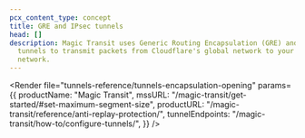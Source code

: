 ```yaml
---
pcx_content_type: concept
title: GRE and IPsec tunnels
head: []
description: Magic Transit uses Generic Routing Encapsulation (GRE) and IPsec
  tunnels to transmit packets from Cloudflare's global network to your origin
  network.
---
```



<Render
	file="tunnels-reference/tunnels-encapsulation-opening"
	params={{
		productName: "Magic Transit",
		mssURL: "/magic-transit/get-started/#set-maximum-segment-size",
		productURL: "/magic-transit/reference/anti-replay-protection/",
		tunnelEndpoints: "/magic-transit/how-to/configure-tunnels/",
	}}
/>

<Render file="tunnels-reference/tunnels-encapsulation-mt-network-analytics" />
